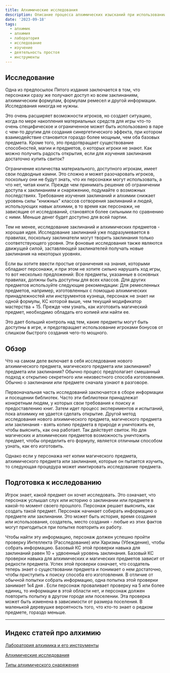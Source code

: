 ```yaml
---
title: Алхимические исследования
description: Описание процесса алхимических изысканий при использовании правил пятой редакции D&D
date: '2023-09-18'
tags:
  - алхимик
  - алхимия
  - лаборатория
  - исследование
  - изучение
  - деятельность простоя
  - инструменты
---
```


## Исследование

Одна из предпосылок Пятого издания заключается в том, что персонажи
сразу же получают доступ ко всем заклинаниям, алхимическим формулам, формулам ремесел и другой информации. Исследования никогда не нужны.

Это очень расширяет возможности игроков, но создает ситуацию, когда по мере накопления материальных средств для игры что-то очень специфическое и ограниченное может быть использовано в паре с чем-то другим для создания синергетического эффекта, при котором взаимодействие становится гораздо более мощным, чем оба базовых предмета.
Кроме того, это предотвращает существование способностей, магии и предметов, о которых игроки не знают. Как можно получить радость открытия, если для изучения заклинания достаточно купить свиток?

Ограничение количества материального, доступного игрокам, имеет свои подводные камни. Это сложно и может разочаровать игроков, поскольку они не будут знать, что их персонажи могут использовать, а что нет, читая книги. Прежде чем принимать решение об ограничении доступа к заклинаниям и снаряжению, подумайте о возможных последствиях. Требование изучения заклинаний и алхимии снижает уровень силы "книжных" классов сотворения заклинаний и людей, использующих навык алхимии, в то время как персонажи, не зависящие от исследований, становятся более сильными по сравнению с ними. Меньше денег будет доступно для всей партии.

Тем не менее, исследование заклинаний и алхимических предметов - хорошая идея. Исследование заклинаний уже подразумевается в правилах, поскольку заклинатели могут творить заклинания только соответствующего уровня. Эти фоновые исследования также являются движущей силой, заставляющей заклинателей получать новые заклинания на некоторых уровнях.

Если вы хотите ввести простые ограничения на знания, которыми обладают персонажи, и при этом не хотите сильно нарушать ход игры, то вот несколько предложений:
Все предметы, указанные в основных правилах, должны быть доступны для всех классов. Для других предметов используйте следующие рекомендации: Для ремесленных предметов, например, изготовленных с помощью алхимических принадлежностей или инструментов кузнеца, персонаж не знает ни одной формулы, КС которой выше, чем текущий модификатор мастерства + 15. Прежде чем узнать, как изготовить магический предмет, необходимо обладать его копией или найти ее.

Это дает больший контроль над тем, какие предметы могут быть доступны в игре, и предотвращает использование игроками бонусов от слишком быстрого создания чего-то мощного.

## Обзор

Что на самом деле включает в себя исследование нового алхимического предмета, магического предмета или заклинания?
предмета или заклинания? Обычно процесс предполагает смешанный подход к открытию секретного или неизвестного способа изготовления. Обычно о заклинании или предмете сначала узнают в разговоре.

Первоначальная часть исследований заключается в сборе информации и посещении библиотек. Часто эти библиотеки принадлежат конкретным людям, у которых свои требования к поиску и предоставлению книг. Затем идет процесс экспериментов и испытаний, пока алхимику не удается сделать открытие.
Другой метод исследования нового алхимического предмета, магического предмета или заклинания - взять копию предмета в природе и уничтожить ее, чтобы выяснить, как она работает. Так действует свиток. Но для магических и алхимических предметов возможность уничтожить предмет, чтобы определить его формулу, является отличным способом узнать, как его изготовить.

Однако если у персонажа нет копии магического предмета, алхимического предмета или заклинания, которые он пытается изучить, то следующая процедура может имитировать исследование предмета.

## Подготовка к исследованию

Игрок знает, какой предмет он хочет исследовать. Это означает, что
персонаж услышал слух или историю о заклинании или предмете в какой-то момент своего прошлого. Персонаж решает выяснить, как создать такой предмет. Персонаж начинает собирать информацию о предмете или заклинании. Это может быть история, время создания или использования, создатель, место создания - любые из этих фактов могут пригодиться при попытке повторить их работу.

Чтобы найти эту информацию, персонаж должен успешно пройти проверку Интеллекта (Расследование) или Харизмы (Убеждение), чтобы собрать информацию. Базовый КС этой проверки навыка для заклинаний равен 10 + удвоенный уровень заклинания. Базовый КС проверки навыка для алхимических и магических предметов зависит от редкости предмета. Успех этой проверки означает, что создатель теперь знает о существовании предмета и понимает о нем достаточно, чтобы приступить к поиску способа его изготовления. В отличие от обычной попытки собрать информацию, одна попытка этой проверки занимает 1к4 дня . Если персонаж проваливает проверку на 5 или более единиц, то информации в этой области нет, и персонаж должен повторить попытку в другом городе или поселении. Эта проверка может быть изменена в зависимости от размера поселения. В маленькой деревушке вероятность того, что кто-то знает о редком предмете, гораздо меньше.

---

## Индекс статей про алхимию

[Лаборатория алхимика и его инструменты](/posts/articles/alchemy-lab)

[Алхимические исследования](/posts/articles/alchemy-research)

[Типы алхимического снаряжения](/posts/articles/alchemical-equipment)
